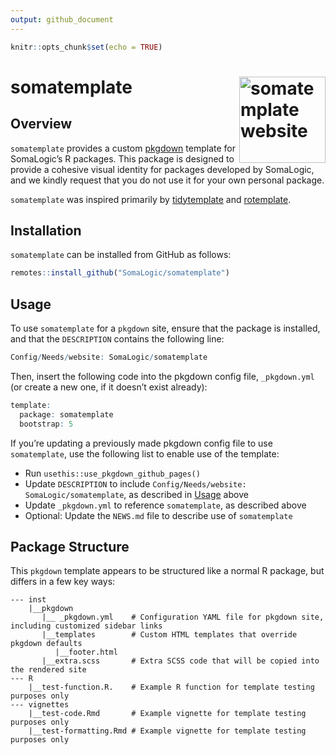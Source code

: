 ```yaml
---
output: github_document
---
```


```r
knitr::opts_chunk$set(echo = TRUE)
```

# somatemplate <a href="https://somalogic.github.io/somatemplate"><img src="man/figures/logo.png" align="right" height="138" alt="somatemplate website" /></a>

## Overview

`somatemplate` provides a custom [pkgdown](https://pkgdown.r-lib.org/index.html)
template for SomaLogic's R packages. This package is designed to provide a 
cohesive visual identity for packages developed by SomaLogic, and we kindly 
request that you do not use it for your own personal package.

`somatemplate` was inspired primarily by 
[tidytemplate](https://tidytemplate.tidyverse.org/) 
and [rotemplate](https://docs.ropensci.org/rotemplate/).


## Installation

`somatemplate` can be installed from GitHub as follows:

```r
remotes::install_github("SomaLogic/somatemplate")
```


## <a id="usage"></a>Usage

To use `somatemplate` for a `pkgdown` site, ensure that the package 
is installed, and that the `DESCRIPTION` contains the following line:

```r
Config/Needs/website: SomaLogic/somatemplate
```

Then, insert the following code into the pkgdown config file, `_pkgdown.yml` 
(or create a new one, if it doesn't exist already):

```r
template:
  package: somatemplate
  bootstrap: 5
```

If you're updating a previously made pkgdown config file to use `somatemplate`, 
use the following list to enable use of the template:

- Run `usethis::use_pkgdown_github_pages()`
- Update `DESCRIPTION` to include `Config/Needs/website: SomaLogic/somatemplate`, as described in [Usage](#usage) above
- Update `_pkgdown.yml` to reference `somatemplate`, as described above
- Optional: Update the `NEWS.md` file to describe use of `somatemplate`

## Package Structure

This `pkgdown` template appears to be structured like a normal R package, but
differs in a few key ways:

```
--- inst
    |__pkgdown
       |__ _pkgdown.yml    # Configuration YAML file for pkgdown site, including customized sidebar links
       |__templates        # Custom HTML templates that override pkgdown defaults
          |__footer.html
       |__extra.scss       # Extra SCSS code that will be copied into the rendered site
--- R
    |__test-function.R.    # Example R function for template testing purposes only
--- vignettes
    |__test-code.Rmd       # Example vignette for template testing purposes only
    |__test-formatting.Rmd # Example vignette for template testing purposes only
```
